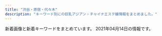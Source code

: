 ```yaml
---
title: "渋谷・原宿・代々木"
description: "キーワード別にの巨乳アジアン・チャイナエステ嬢情報をまとめました。"
---
```


新着画像と新着キーワードをまとめています。
2021年04月14日の情報です。

<DmmAffiliateIns />
<KeywordTable
  shops={
    [
    {
        "station": "JR\u6e0b\u8c37\u99c5\u5bae\u76ca\u5742\u53e3",
        "img_links": [
            "http://angel.est.cm/photos/sites/23/2019/05/2019051010094797.jpg",
            "http://angel.est.cm/img/top.png",
            "http://angel.est.cm/img/r4.jpg",
            "http://angel.est.cm/photos/sites/23/2016/08/staff2.jpg",
            "http://angel.est.cm/img/footer.png",
            "http://angel.est.cm/img/r1.jpg",
            "http://angel.est.cm/photos/sites/23/2018/10/2018100318475591.jpg",
            "http://angel.est.cm/photos/sites/23/2019/05/2019051010094757.jpg",
            "http://angel.est.cm/photos/sites/23/2019/11/2019110102361631.jpg",
            "http://angel.est.cm/img/r2.jpg",
            "http://angel.est.cm/photos/sites/23/2019/05/2019051010094748.jpg",
            "http://angel.est.cm/img/r3.jpg",
            "http://angel.est.cm/photos/sites/23/2019/05/2019051010094759.jpg"
        ],
        "keywords": {
            "D": 8,
            "86": 6,
            "88": 2,
            "E": 4,
            "C": 2,
            "87": 6
        },
        "name": "Angel",
        "url": "http://angel.est.cm/"
    },
    {
        "keywords": {},
        "img_links": [
            "http://ipidiw.com/beautifulgirl8/images/s1.png",
            "http://ipidiw.com/beautifulgirl8/user_data/00000073.jpg",
            "http://ipidiw.com/beautifulgirl8/images/n3.png",
            "http://ipidiw.com/beautifulgirl8/images/s_pick.png",
            "http://ipidiw.com/beautifulgirl8/images/int1.jpg",
            "http://ipidiw.com/beautifulgirl8/user_data/00000077.jpg",
            "http://ipidiw.com/beautifulgirl8/images/mobile.png",
            "http://ipidiw.com/beautifulgirl8/user_data/00000095.jpg",
            "http://ipidiw.com/beautifulgirl8/user_data/00000087.jpg",
            "http://ipidiw.com/beautifulgirl8/images/s_staff.jpg",
            "http://ipidiw.com/beautifulgirl8/user_data/00000098.jpg",
            "http://ipidiw.com/beautifulgirl8/user_data/00000060.jpg",
            "http://ipidiw.com/beautifulgirl8/images/top.png",
            "http://ipidiw.com/beautifulgirl8/images/int2.jpg",
            "http://ipidiw.com/beautifulgirl8/images/s3.png",
            "http://ipidiw.com/beautifulgirl8/images/n1.jpg",
            "http://ipidiw.com/beautifulgirl8/images/s_news.png"
        ],
        "url": "http://ipidiw.com/beautifulgirl8/",
        "name": "\u30d3\u30e5\u30fc\u30c6\u30a3\u30d5\u30eb\u30ac\u30fc\u30eb",
        "station": "JR\u6e0b\u8c37\u99c5\u897f\u53e3"
    },
    {
        "station": "JR\u4ee3\u3005\u6728\u99c5",
        "keywords": {},
        "img_links": [
            "http://www.kaede-es.club/images/staff/2/momo.jpg",
            "http://www.kaede-es.club/psd/off32.jpg",
            "http://www.kaede-es.club/images/shop/DSC_0087-221x300.jpg",
            "http://www.kaede-es.club/images/t-off-ico.jpg",
            "http://www.kaede-es.club/images/staff/mimi.jpg",
            "http://www.kaede-es.club/css/2.jpeg",
            "http://www.kaede-es.club/images/index-tiba_09.jpg",
            "http://www.kaede-es.club/images/shop/DSC_0998-199x300.jpg",
            "http://www.kaede-es.club/images/index-tiba_04.jpg",
            "http://www.kaede-es.club/images/nav/nav-staff.jpg",
            "http://www.kaede-es.club/images/staff/2/hana.jpg",
            "http://www.kaede-es.club/images/staff/4/sati.jpg",
            "http://www.kaede-es.club/images/index-tiba_10.jpg",
            "http://www.kaede-es.club/images/nav/nav-job.jpg",
            "http://www.kaede-es.club/images/staff/miki.jpg",
            "http://www.kaede-es.club/images/staff/neinei2.jpg",
            "http://www.kaede-es.club/images/staff/2/riri.jpg",
            "http://www.kaede-es.club/images/index-tiba_13.jpg",
            "http://www.kaede-es.club/images/index-tiba_02.jpg",
            "http://www.kaede-es.club/images/staff/4/yuyu2.jpg",
            "http://www.kaede-es.club/psd/off2-1.jpg",
            "http://www.kaede-es.club/images/staff/6.jpg",
            "http://www.kaede-es.club/images/staff/2/7.jpg",
            "http://www.kaede-es.club/images/nav/nav-sys.jpg",
            "http://www.kaede-es.club/images/shop/DSC_0086-300x199.jpg"
        ],
        "url": "http://www.kaede-es.club/",
        "name": "\u6953"
    },
    {
        "img_links": [
            "http://www.ogon.work/staff/tina1.jpg",
            "http://www.ogon.work/staff/yuki1.jpg",
            "http://www.ogon.work/img/bana03.jpg",
            "http://www.ogon.work/img/contentsbottom.png",
            "http://www.ogon.work/staff/yuki2.jpg",
            "http://www.ogon.work/staff/ayumi1.jpg",
            "http://www.ogon.work/img/s/s_qa.png",
            "http://www.ogon.work/img/icon/new.jpg",
            "http://www.ogon.work/staff/ayumi2.jpg",
            "http://www.ogon.work/staff/momo1.jpg",
            "http://www.ogon.work/img/interior.jpg",
            "http://www.ogon.work/staff/hana1.jpg",
            "http://www.ogon.work/staff/sara1.jpg",
            "http://www.ogon.work/staff/ayumi3.jpg",
            "http://www.ogon.work/img/bana02.jpg",
            "http://www.ogon.work/staff/aya1.jpg"
        ],
        "url": "http://www.ogon.work/",
        "name": "\u9ec4\u91d1\u6d77\u5cb8",
        "station": "JR\u6e0b\u8c37\u99c5\u30cf\u30c1\u516c\u53e3",
        "keywords": {
            "85": 13,
            "E": 7,
            "84": 43,
            "83": 14,
            "87": 14,
            "D": 23,
            "86": 14,
            "C": 60
        }
    },
    {
        "keywords": {},
        "station": "JR\u6e0b\u8c37\u99c5\u30cf\u30c1\u516c\u53e3",
        "img_links": [
            "http://www.e-god.work/images/interior_t.jpg",
            "http://www.e-god.work/images/sys2.jpg",
            "http://www.e-god.work/images/1.jpg",
            "http://www.e-god.work/images/info.jpg",
            "http://www.e-god.work/images/mobile.jpg",
            "http://www.e-god.work/img/zb.jpg",
            "http://www.e-god.work/images/4.jpg",
            "http://www.e-god.work/img/koko2.jpg",
            "http://www.e-god.work/images/tel.jpg",
            "http://www.e-god.work/images/head.jpg",
            "http://www.e-god.work/images/int2.jpg",
            "http://www.e-god.work/img/koko1.jpg",
            "http://www.e-god.work/images/sys1.jpg",
            "http://www.e-god.work/images/line.png",
            "http://www.e-god.work/images/ais.jpg",
            "http://www.e-god.work/images/int1.jpg",
            "http://www.e-god.work/images/staff_t.jpg",
            "http://www.e-god.work/images/news.jpg",
            "http://www.e-god.work/img/yuki1.jpg",
            "http://www.e-god.work/img/eri1.jpg",
            "http://www.e-god.work/images/2.jpg"
        ],
        "name": "\u30b9\u30ef\u30f3",
        "url": "http://www.e-god.work/"
    },
    {
        "url": "http://awaawa-fairy.work/",
        "name": "\u6ce1\u6ce1\u30d5\u30a7\u30a2\u30ea\u30fc",
        "img_links": [
            "http://awaawa-fairy.work/sp/img/p-27.png",
            "http://awaawa-fairy.work/sp/img/t-r.jpg",
            "http://awaawa-fairy.work/sp/img/info.jpg",
            "http://awaawa-fairy.work/img/st18.png",
            "http://awaawa-fairy.work/img/head.png",
            "http://awaawa-fairy.work/sp/img/pc.jpg",
            "http://awaawa-fairy.work/sp/img/sta29.png",
            "http://awaawa-fairy.work/sp/img/t-s.jpg",
            "http://awaawa-fairy.work/sp/img/tit.jpg",
            "http://awaawa-fairy.work/sp/img/sta26.png",
            "http://awaawa-fairy.work/img/st4.png",
            "http://awaawa-fairy.work/sp/img/t-o.jpg",
            "http://awaawa-fairy.work/img/st26.png",
            "http://awaawa-fairy.work/sp/img/sys.jpg",
            "http://awaawa-fairy.work/sp/img/botton.jpg",
            "http://awaawa-fairy.work/img/sta29.png",
            "http://awaawa-fairy.work/img/sta17.png",
            "http://awaawa-fairy.work/sp/img/pic.jpg",
            "http://awaawa-fairy.work/img/st29.png",
            "http://awaawa-fairy.work/sp/img/add.jpg",
            "http://awaawa-fairy.work/img/nos.png",
            "http://awaawa-fairy.work/sp/img/sta22.png",
            "http://awaawa-fairy.work/img/mo.png",
            "http://awaawa-fairy.work/sp/img/t-a.jpg",
            "http://awaawa-fairy.work/img/st018.png",
            "http://awaawa-fairy.work/img/sta26.png",
            "http://awaawa-fairy.work/img/st22.png",
            "http://awaawa-fairy.work/sp/img/sta17.png",
            "http://awaawa-fairy.work/img/sta28.png",
            "http://awaawa-fairy.work/img/st17.png",
            "http://awaawa-fairy.work/img/st27.png",
            "http://awaawa-fairy.work/img/sta22.png",
            "http://awaawa-fairy.work/img/st15.png",
            "http://awaawa-fairy.work/sp/img/line.jpg",
            "http://awaawa-fairy.work/sp/img/sta27.png",
            "http://awaawa-fairy.work/img/sta18.png",
            "http://awaawa-fairy.work/img/st017.png",
            "http://awaawa-fairy.work/img/bottom.png",
            "http://awaawa-fairy.work/sp/img/mv.jpg",
            "http://awaawa-fairy.work/img/sta27.png",
            "http://awaawa-fairy.work/sp/img/time.jpg",
            "http://awaawa-fairy.work/sp/img/sta28.png",
            "http://awaawa-fairy.work/img/st28.png",
            "http://awaawa-fairy.work/sp/img/p-29.png",
            "http://awaawa-fairy.work/sp/img/t-t.jpg",
            "http://awaawa-fairy.work/sp/img/tel.jpg",
            "http://awaawa-fairy.work/img/sta15.png",
            "http://awaawa-fairy.work/sp/img/sta18.png",
            "http://awaawa-fairy.work/sp/img/p-15.png",
            "http://awaawa-fairy.work/sp/img/p-26.png",
            "http://awaawa-fairy.work/sp/img/sta15.png"
        ],
        "station": "JR\u6e0b\u8c37\u99c5\u897f\u53e3",
        "keywords": {
            "F": 1,
            "C": 17,
            "87": 5,
            "85": 4,
            "88": 5,
            "E": 2,
            "86": 3,
            "D": 4
        }
    },
    {
        "station": "JR\u6e0b\u8c37\u99c5\u6771\u53e3",
        "img_links": [
            "http://kokoronosato.tyo.cm/images/themes/pink/s_staff.png",
            "http://kokoronosato.tyo.cm/images/room2.jpg",
            "http://kokoronosato.tyo.cm/photos/sites/15/2019/07/2019072809465934.jpg",
            "http://kokoronosato.tyo.cm/photos/sites/15/2020/08/2020082203150030.jpg",
            "http://kokoronosato.tyo.cm/photos/sites/15/2020/08/2020082205444313.jpg",
            "http://kokoronosato.tyo.cm/images/themes/pink/no2.png",
            "http://kokoronosato.tyo.cm/images/themes/pink/s_link.png",
            "http://kokoronosato.tyo.cm/images/themes/pink/s_news.png",
            "http://kokoronosato.tyo.cm/images/themes/pink/r3.jpg",
            "http://kokoronosato.tyo.cm/images/themes/pink/s_pickup.png",
            "http://kokoronosato.tyo.cm/photos/sites/15/2020/08/2020082203135850.jpg",
            "http://kokoronosato.tyo.cm/photos/sites/15/2019/07/2019072809450776.jpg",
            "http://kokoronosato.tyo.cm/images/room4.jpg",
            "http://kokoronosato.tyo.cm/link/massage-de_88_31.jpg",
            "http://kokoronosato.tyo.cm/photos/sites/15/2020/08/2020082205444661.jpg",
            "http://kokoronosato.tyo.cm/images/themes/pink/s_ranking.png",
            "http://kokoronosato.tyo.cm/link/8831.jpg",
            "http://kokoronosato.tyo.cm/link/esthelove88-31.jpg",
            "http://kokoronosato.tyo.cm/images/themes/pink/no1.png",
            "http://kokoronosato.tyo.cm/photos/sites/15/2019/07/2019072809445954.jpg",
            "http://kokoronosato.tyo.cm/images/themes/pink/line.png",
            "http://kokoronosato.tyo.cm/images/room1.jpg",
            "http://kokoronosato.tyo.cm/link/e0016.jpg",
            "http://menlog.net/link/menlog8831.jpg",
            "http://kokoronosato.tyo.cm/images/themes/pink/s_newface.png",
            "http://kokoronosato.tyo.cm/images/themes/pink/mobile.jpg",
            "http://kokoronosato.tyo.cm/link/88x31b.jpg",
            "http://kokoronosato.tyo.cm/photos/sites/15/2019/07/2019072809470568.jpg",
            "http://kokoronosato.tyo.cm/photos/sites/15/2020/08/2020082205443766.jpg",
            "http://kokoronosato.tyo.cm/link/walker88.jpg",
            "http://kokoronosato.tyo.cm/images/room3.jpg"
        ],
        "url": "http://kokoronosato.tyo.cm/",
        "keywords": {
            "87": 8,
            "C": 19,
            "86": 12,
            "83": 4,
            "85": 4,
            "D": 24
        },
        "name": "\u68ee\u306e\u9999"
    },
    {
        "url": "http://www.aixin.co.jp/",
        "name": "\u30a2\u30a4\u30b7\u30f3",
        "keywords": {},
        "img_links": [
            "http://www.aixin.co.jp/images/top/top.jpg",
            "http://www.aixin.co.jp/images/staff/miya/1.jpg",
            "http://www.aixin.co.jp/images/costume/4.png",
            "http://www.aixin.co.jp/images/staff/haruka2/haruka2.png",
            "http://www.aixin.co.jp/images/price/long.jpg",
            "http://www.aixin.co.jp/images/costume/6.png",
            "http://www.aixin.co.jp/images/costume/2.png",
            "http://www.aixin.co.jp/images/staff/miya/miya.jpg",
            "http://www.aixin.co.jp/images/staff/miharu/miharu.png",
            "http://www.aixin.co.jp/images/staff/ran/ran.png",
            "http://www.aixin.co.jp/images/costume/3.png",
            "http://www.aixin.co.jp/images/staff/yui2/yui2.png",
            "http://www.aixin.co.jp/images/staff/akane/akane.png",
            "http://www.aixin.co.jp/images/staff/mika2/2.png",
            "http://www.aixin.co.jp/images/staff/mika2/1.png",
            "http://www.aixin.co.jp/images/price/aroma.jpg",
            "http://www.aixin.co.jp/images/staff/ruru2/ruru2.jpg",
            "http://www.aixin.co.jp/images/staff/ruri2/ruri2.png",
            "http://www.aixin.co.jp/images/staff/ayaka/ayaka.jpg",
            "http://www.aixin.co.jp/images/staff/mirai/mirai.png",
            "http://www.aixin.co.jp/images/top_pic/top2.jpg",
            "http://www.aixin.co.jp/images/price/tokusen.jpg",
            "http://www.aixin.co.jp/images/staff/chiemi/chiemi.jpg",
            "http://www.aixin.co.jp/images/costume/7.png",
            "http://www.aixin.co.jp/images/staff/koko/koko.png",
            "http://www.aixin.co.jp/images/staff/mika2/mika2.png",
            "http://www.aixin.co.jp/images/staff/yuzu/yuzu.jpg",
            "http://www.aixin.co.jp/images/staff/rushi/rushi.jpg",
            "http://www.aixin.co.jp/images/staff/chiemi/1.jpg",
            "http://www.aixin.co.jp/images/staff/miki/miki.jpg",
            "http://www.aixin.co.jp/images/staff/miki/2.jpg",
            "http://www.aixin.co.jp/images/staff/ayaka/1.jpg",
            "http://www.aixin.co.jp/images/costume/1.png",
            "http://www.aixin.co.jp/images/staff/rara/rara.png",
            "http://www.aixin.co.jp/images/map/google.png",
            "http://www.aixin.co.jp/images/staff/rushi/1.jpg",
            "http://www.aixin.co.jp/images/staff/eri/eri.png",
            "http://www.aixin.co.jp/images/staff/aki/aki.png",
            "http://www.aixin.co.jp/images/wanted/wanted.png",
            "http://www.aixin.co.jp/images/price/hirou.jpg",
            "http://www.aixin.co.jp/images/staff/ruru2/2.jpg",
            "http://www.aixin.co.jp/images/staff/mimi2/mimi2.png"
        ],
        "station": "JR\u6e0b\u8c37\u99c5"
    },
    {
        "station": "JR\u6e0b\u8c37\u99c5\u30cf\u30c1\u516c\u53e3",
        "url": "http://www.sarara-es.xyz",
        "keywords": {
            "D": 3,
            "85": 3,
            "86": 2,
            "C": 3,
            "87": 1
        },
        "img_links": [
            "http://www.sarara-es.xyz/images/end.png",
            "http://www.sarara-es.xyz/images/shop/shop01.jpg",
            "http://www.sarara-es.xyz/images/top.png",
            "http://www.sarara-es.xyz/files/006.jpg",
            "http://www.sarara-es.xyz/files/002.jpg",
            "http://www.sarara-es.xyz/images/s_link.png",
            "http://www.sarara-es.xyz/images/bj2.jpg",
            "http://www.sarara-es.xyz/images/r5.jpg",
            "http://www.sarara-es.xyz/files/003.jpg",
            "http://www.sarara-es.xyz/images/s_staff.png",
            "http://www.sarara-es.xyz/images/face.png",
            "http://www.sarara-es.xyz/files/001.jpg",
            "http://www.sarara-es.xyz/images/pick.png",
            "http://www.sarara-es.xyz/images/shop/shop03.jpg",
            "http://www.sarara-es.xyz/images/news.png",
            "http://www.sarara-es.xyz/images/shop/shop04.jpg",
            "http://www.sarara-es.xyz/images/r1.jpg",
            "http://www.sarara-es.xyz/images/r4.jpg",
            "http://www.sarara-es.xyz/files/005.jpg",
            "http://www.sarara-es.xyz/files/004.jpg",
            "http://www.sarara-es.xyz/images/shop/shop02.jpg",
            "http://www.sarara-es.xyz/images/r2.jpg"
        ],
        "name": "Honey"
    }
]
}
/>
<DmmAffiliateScript />
